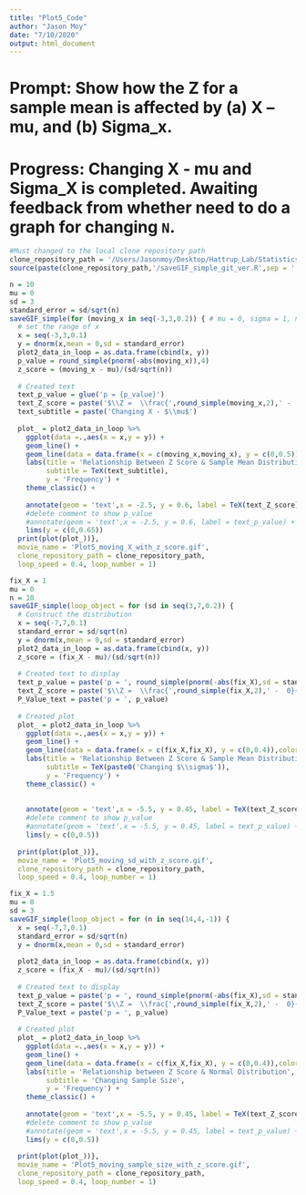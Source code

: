 ```yaml
---
title: "Plot5_Code"
author: "Jason Moy"
date: "7/10/2020"
output: html_document
---
```

# Prompt: Show how the Z for a sample mean is affected by (a) X – mu, and (b) Sigma_x.

# Progress: Changing X - mu and Sigma_X is completed. Awaiting feedback from whether need to do a graph for changing `N`. 

```r
#Must changed to the local clone repository path
clone_repository_path = '/Users/Jasonmoy/Desktop/Hattrup_Lab/Statistics_Animation_Plot' #edit here
source(paste(clone_repository_path,'/saveGIF_simple_git_ver.R',sep = '')) # run the saveGIF_simple function 
```

```r
n = 10
mu = 0 
sd = 3
standard_error = sd/sqrt(n)
saveGIF_simple(for (moving_x in seq(-3,3,0.2)) { # mu = 0, sigma = 1, n = 100
  # set the range of x 
  x = seq(-3,3,0.1)
  y = dnorm(x,mean = 0,sd = standard_error)
  plot2_data_in_loop = as.data.frame(cbind(x, y))
  p_value = round_simple(pnorm(-abs(moving_x)),4)
  z_score = (moving_x - mu)/(sd/sqrt(n))
  
  # Created text 
  text_p_value = glue('p = {p_value}')
  text_Z_score = paste('$\\Z =  \\frac{',round_simple(moving_x,2),' -  0}{',sd,'/\\sqrt{',n,'}}$ = ', round_simple(z_score,2))
  text_subtitle = paste('Changing X - $\\mu$')
  
  plot_ = plot2_data_in_loop %>% 
    ggplot(data =.,aes(x = x,y = y)) + 
    geom_line() + 
    geom_line(data = data.frame(x = c(moving_x,moving_x), y = c(0,0.5)),color = 'red') + 
    labs(title = 'Relationship Between Z Score & Sample Mean Distribution',
         subtitle = TeX(text_subtitle),
         y = 'Frequency') + 
    theme_classic() + 
    
    annotate(geom = 'text',x = -2.5, y = 0.6, label = TeX(text_Z_score)) + 
    #delete comment to show p_value
    #annotate(geom = 'text',x = -2.5, y = 0.6, label = text_p_value) + 
    lims(y = c(0,0.65))
  print(plot(plot_))},
  movie_name = 'Plot5_moving_X_with_z_score.gif', 
  clone_repository_path = clone_repository_path,
  loop_speed = 0.4, loop_number = 1)
```

```r
fix_X = 1
mu = 0
n = 10
saveGIF_simple(loop_object = for (sd in seq(3,7,0.2)) {
  # Construct the distribution
  x = seq(-7,7,0.1)
  standard_error = sd/sqrt(n)
  y = dnorm(x,mean = 0,sd = standard_error)
  plot2_data_in_loop = as.data.frame(cbind(x, y))
  z_score = (fix_X - mu)/(sd/sqrt(n))
  
  # Created text to display 
  text_p_value = paste('p = ', round_simple(pnorm(-abs(fix_X),sd = standard_error),4))
  text_Z_score = paste('$\\Z =  \\frac{',round_simple(fix_X,2),' -  0}{',sd,'/\\sqrt{',n,'}}$ = ',round_simple(z_score,2))
  P_Value_text = paste('p = ', p_value)
  
  # Created plot 
  plot_ = plot2_data_in_loop %>% 
    ggplot(data =.,aes(x = x,y = y)) + 
    geom_line() + 
    geom_line(data = data.frame(x = c(fix_X,fix_X), y = c(0,0.4)),color = 'red') + 
    labs(title = 'Relationship Between Z Score & Sample Mean Distribution',
         subtitle = TeX(paste0('Changing $\\sigma$')),
         y = 'Frequency') + 
    theme_classic() + 
    
   
    annotate(geom = 'text',x = -5.5, y = 0.45, label = TeX(text_Z_score)) + 
    #delete comment to show p_value
    #annotate(geom = 'text',x = -5.5, y = 0.45, label = text_p_value) + 
    lims(y = c(0,0.5))
      
  print(plot(plot_))},
  movie_name = 'Plot5_moving_sd_with_z_score.gif', 
  clone_repository_path = clone_repository_path,
  loop_speed = 0.4, loop_number = 1)
```


```r
fix_X = 1.5
mu = 0
sd = 3
saveGIF_simple(loop_object = for (n in seq(14,4,-1)) {
  x = seq(-7,7,0.1)
  standard_error = sd/sqrt(n)
  y = dnorm(x,mean = 0,sd = standard_error)
  
  plot2_data_in_loop = as.data.frame(cbind(x, y))
  z_score = (fix_X - mu)/(sd/sqrt(n))
  
  # Created text to display 
  text_p_value = paste('p = ', round_simple(pnorm(-abs(fix_X),sd = standard_error),4))
  text_Z_score = paste('$\\Z =  \\frac{',round_simple(fix_X,2),' -  0}{',sd,'/\\sqrt{',n,'}}$ = ', round_simple(z_score,2))
  P_Value_text = paste('p = ', p_value)
  
  # Created plot 
  plot_ = plot2_data_in_loop %>% 
    ggplot(data =.,aes(x = x,y = y)) + 
    geom_line() + 
    geom_line(data = data.frame(x = c(fix_X,fix_X), y = c(0,0.4)),color = 'red') + 
    labs(title = 'Relationship between Z Score & Normal Distribution',
         subtitle = 'Changing Sample Size',
         y = 'Frequency') + 
    theme_classic() + 
    
    annotate(geom = 'text',x = -5.5, y = 0.45, label = TeX(text_Z_score)) + 
    #delete comment to show p_value
    #annotate(geom = 'text',x = -5.5, y = 0.45, label = text_p_value) + 
    lims(y = c(0,0.5))
      
  print(plot(plot_))},
  movie_name = 'Plot5_moving_sample_size_with_z_score.gif', 
  clone_repository_path = clone_repository_path,
  loop_speed = 0.4, loop_number = 1)
```
